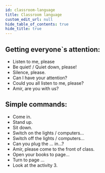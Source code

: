 ```yaml
---
id: classroom-language
title: Classroom language
custom_edit_url: null
hide_table_of_contents: true
hide_title: true
---
```


## Getting everyone`s attention:

* Listen to me, please
* Be quiet! / Quiet down, please!
* Silence, please.
* Can I have your attention?
* Could you all listen to me, please?
* Amir, are you with us?

## Simple commands:

* Come in.
* Stand up.
* Sit down.
* Switch on the lights / computers...
* Switch off the lights / computers...
* Can you plug the ... in...?
* Amir, please come to the front of class.
* Open your books to page...
* Turn to page ...
* Look at the activity 3.